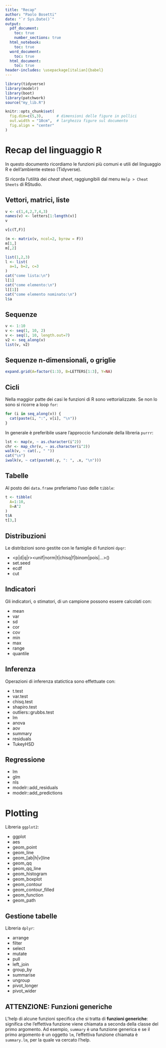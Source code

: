 ```yaml
---
title: "Recap"
author: "Paolo Bosetti"
date: "`r Sys.Date()`"
output:
  pdf_document:
    toc: true
    number_sections: true
  html_notebook:
    toc: true
  word_document:
    toc: true
  html_document:
    toc: true
header-includes: \usepackage[italian]{babel}
---
```


```r
library(tidyverse)
library(modelr)
library(boot)
library(patchwork)
source("my_lib.R")

knitr::opts_chunk$set(
  fig.dim=c(5,3),      # dimensioni delle figure in pollici
  out.width = "10cm",  # larghezza figure sul documento
  fig.align = "center"
) 
```

# Recap del linguaggio R

In questo documento ricordiamo le funzioni più comuni e utili del linguaggio R e dell'ambiente esteso (Tidyverse).

Si ricorda l'utilità dei *cheat sheet*, raggiungibili dal menu `Help > Cheat Sheets` di RStudio.

## Vettori, matrici, liste

```r
v <- c(1,4,2,7,4,3)
names(v) <- letters[1:length(v)]
v

v[c(T,F)]

(m <- matrix(v, ncol=2, byrow = F))
m[1,]
m[,2]

list(1,2,3)
l <- list(
  a=1, b=2, c=3
)
cat("come lista:\n")
l[1]
cat("come elemento:\n")
l[[1]]
cat("come elemento nominato:\n")
l$a
```

## Sequenze

```r
v <- 1:10
v <- seq(1, 10, 2)
v <- seq(1, 10, length.out=7)
v2 <- seq_along(v)
list(v, v2)
```

## Sequenze n-dimensionali, o griglie

```r
expand.grid(A=factor(1:3), B=LETTERS[1:3], Y=NA)
```

## Cicli

Nella maggior patte dei casi le funzioni di R sono vettorializzate. Se non lo sono si ricorre a loop `for`:

```r
for (i in seq_along(v)) {
  cat(paste(i, ":", v[i], "\n"))
}
```

In generale è preferibile usare l'approccio funzionale della libreria `purrr`:

```r
lst <- map(v, ~ as.character(i^2))
chr <- map_chr(v, ~ as.character(i^2))
walk(v, ~ cat(., " "))
cat("\n")
iwalk(v, ~ cat(paste0(.y, ": ", .x, "\n")))
```

## Tabelle

Al posto dei `data.frame` preferiamo l'uso delle `tibble`:

```r
t <- tibble(
  A=1:10,
  B=A^2
)
t$A
t[3,]
```

## Distribuzioni

Le distribzioni sono gestite con le famiglie di funzioni `dpqr`: 

- <p|d|q|r><unif|norm|t|chisq|f|binom|pois|...>()
- set.seed
- ecdf
- cut


## Indicatori

Gli indicatori, o stimatori, di un campione possono essere calcolati con:

- mean
- var
- sd
- cor
- cov
- min
- max
- range
- quantile


## Inferenza

Operazioni di inferenza statictica sono effettuate con:

- t.test
- var.test
- chisq.test
- shapiro.test
- outliers::grubbs.test
- lm
- anova
- aov
- summary
- residuals
- TukeyHSD


## Regressione

- lm
- glm
- nls
- modelr::add_residuals
- modelr::add_predictions


# Plotting

Libreria `ggplot2`:

- ggplot
- aes
- geom_point
- geom_line
- geom_[ab|h|v]line
- geom_qq
- geom_qq_line
- geom_histogram
- geom_boxplot
- geom_contour
- geom_contour_filled
- geom_function
- geom_path


## Gestione tabelle

Libreria `dplyr`:

- arrange
- filter
- select
- mutate
- pull
- left_join
- group_by
- summarise
- ungroup
- pivot_longer
- pivot_wider


## ATTENZIONE: Funzioni generiche

L'help di alcune funzioni specifica che si tratta di **funzioni generiche**: significa che l'effettiva funzione viene chiamata a seconda della classe del primo argomento. Ad esempio, `summary` è una funzione generica e se il primo argomento è un oggetto `lm`, l'effettiva funzione chiamata è `summary.lm`, per la quale va cercato l'help.

